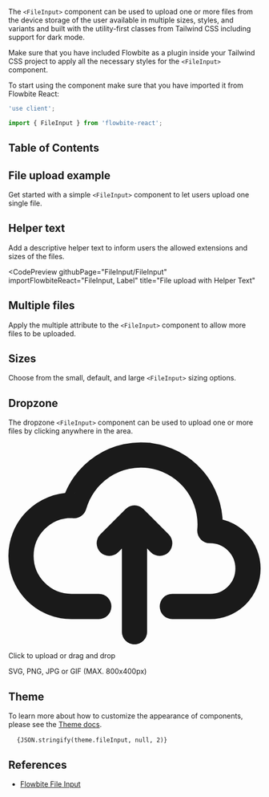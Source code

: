 
The `<FileInput>` component can be used to upload one or more files from the device storage of the user available in multiple sizes, styles, and variants and built with the utility-first classes from Tailwind CSS including support for dark mode.

Make sure that you have included Flowbite as a plugin inside your Tailwind CSS project to apply all the necessary styles for the `<FileInput>` component.

To start using the component make sure that you have imported it from Flowbite React:

```jsx
'use client';

import { FileInput } from 'flowbite-react';
```

## Table of Contents

## File upload example

Get started with a simple `<FileInput>` component to let users upload one single file.

<CodePreview githubPage="FileInput/FileInput" importFlowbiteReact="FileInput, Label" title="File upload">
  <div>
    <div className="mb-2 block">
      <Label htmlFor="file-upload" value="Upload file" />
    </div>
    <FileInput id="file-upload" />
  </div>
</CodePreview>

## Helper text

Add a descriptive helper text to inform users the allowed extensions and sizes of the files.

<CodePreview
  githubPage="FileInput/FileInput"
  importFlowbiteReact="FileInput, Label"
  title="File upload with Helper Text"
>
  <div>
    <div>
      <Label htmlFor="file-upload-helper-text" value="Upload file" />
    </div>
    <FileInput id="file-upload-helper-text" helperText="SVG, PNG, JPG or GIF (MAX. 800x400px)." />
  </div>
</CodePreview>

## Multiple files

Apply the multiple attribute to the `<FileInput>` component to allow more files to be uploaded.

<CodePreview githubPage="FileInput/FileInput" importFlowbiteReact="FileInput, Label" title="Multiple File upload">
  <div>
    <div>
      <Label htmlFor="multiple-file-upload" value="Upload multiple files" />
    </div>
    <FileInput id="multiple-file-upload" multiple />
  </div>
</CodePreview>

## Sizes

Choose from the small, default, and large `<FileInput>` sizing options.

<CodePreview githubPage="FileInput/FileInput" importFlowbiteReact="FileInput, Label" title="Sizes File upload">
  <div className="mb-2">
    <div>
      <Label htmlFor="small-file-upload" value="Small file input" />
    </div>
    <FileInput id="small-file-upload" sizing="sm" />
  </div>
  <div className="mb-2">
    <div>
      <Label htmlFor="default-file-upload" value="Default size file input" />
    </div>
    <FileInput id="default-file-upload" />
  </div>
  <div>
    <div>
      <Label htmlFor="large-file-upload" value="Large file input" />
    </div>
    <FileInput id="large-file-upload" sizing="lg" />
  </div>
</CodePreview>

## Dropzone

The dropzone `<FileInput>` component can be used to upload one or more files by clicking anywhere in the area.

<CodePreview githubPage="FileInput/FileInput" importFlowbiteReact="FileInput, Label" title="Multiple File upload">
  <div className="flex w-full items-center justify-center">
    <Label
      htmlFor="dropzone-file"
      className="dark:hover:bg-bray-800 flex h-64 w-full cursor-pointer flex-col items-center justify-center rounded-lg border-2 border-dashed border-gray-300 bg-gray-50 hover:bg-gray-100 dark:border-gray-600 dark:bg-gray-700 dark:hover:border-gray-500 dark:hover:bg-gray-600"
    >
      <div className="flex flex-col items-center justify-center pb-6 pt-5">
        <svg
          className="mb-4 h-8 w-8 text-gray-500 dark:text-gray-400"
          aria-hidden="true"
          xmlns="http://www.w3.org/2000/svg"
          fill="none"
          viewBox="0 0 20 16"
        >
          <path
            stroke="currentColor"
            stroke-linecap="round"
            stroke-linejoin="round"
            stroke-width="2"
            d="M13 13h3a3 3 0 0 0 0-6h-.025A5.56 5.56 0 0 0 16 6.5 5.5 5.5 0 0 0 5.207 5.021C5.137 5.017 5.071 5 5 5a4 4 0 0 0 0 8h2.167M10 15V6m0 0L8 8m2-2 2 2"
          />
        </svg>
        <p className="mb-2 text-sm text-gray-500 dark:text-gray-400">
          <span className="font-semibold">Click to upload</span> or drag and drop
        </p>
        <p className="text-xs text-gray-500 dark:text-gray-400">SVG, PNG, JPG or GIF (MAX. 800x400px)</p>
      </div>
      <FileInput id="dropzone-file" className="hidden" />
    </Label>
  </div>
</CodePreview>

## Theme

To learn more about how to customize the appearance of components, please see the [Theme docs](/docs/customize/theme).

<pre className="language-tsx">
  <code>{JSON.stringify(theme.fileInput, null, 2)}</code>
</pre>

## References

- [Flowbite File Input](https://flowbite.com/docs/forms/file-input/)
